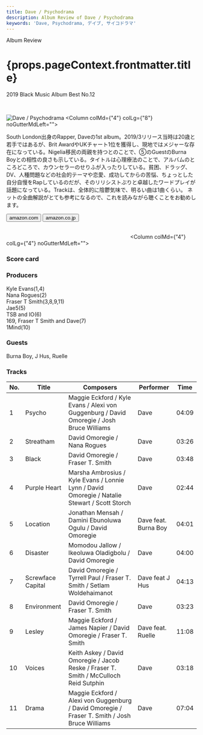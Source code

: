 ```yaml
---
title: Dave / Psychodrama
description: Album Review of Dave / Psychodrama
keywords: 'Dave, Psychodrama, デイブ, サイコドラマ'
---
```




<p className="largeP">Album Review</p>
<h1 className="h1--no--margin">{props.pageContext.frontmatter.title}</h1>
<p className="largeP"><Link to="/best50/2019/">2019 Black Music Album Best No.12</Link></p>

<br/>
<Row  className="image-card-group">
	<Column colMd={"3"} colLg={"4"} noGutterMdLeft="">
       <ImageCard>

![Dave / Psychodrama](../../images/cd/dave1L.jpg) 
</ImageCard>
	</Column>
	<Column colMd={"4"} colLg={"8"} noGutterMdLeft="">
	<p>South London出身のRapper, Daveの1st album。2019/3リリース当時は20歳と若手ではあるが、Brit AwardやUKチャート1位を獲得し、現地ではメジャーな存在になっている。Nigelia移民の両親を持つとのことで、⑤のGuestのBurna Boyとの相性の良さも示している。タイトルは心理療法のことで、アルバムのところどころで、カウンセラーのせりふが入ったりしている。貧困、ドラッグ、DV、人種問題などの社会的テーマや恋愛、成功してからの苦悩、ちょっとした自分自慢をRapしているのだが、そのリリシストぶりと卓越したワードプレイが話題になっている。Trackは、全体的に陰鬱気味で、明るい曲は1曲くらい。
	<Link href="https://note.com/nakam_24/n/neddb0587c970">ネットの全曲解説</Link>がとても参考になるので、これを読みながら聴くことをお勧めします。</p>
	<div>
	  <Button className="button-right-mergin"  href="https://amzn.to/2WQpAvK" kind="primary" size="small" renderIcon={ArrowUpRight24}>
      amazon.com
    </Button>
    <Button className="button-right-mergin"  href="https://amzn.to/32WsKBI" kind="secondary" size="small" renderIcon={ArrowUpRight24}>
      amazon.co.jp
    </Button>
	</div>
	<a href="https://geo.music.apple.com/jp/album/psychodrama/1453193860?mt=1&app=music&ls=1&at=11lcug" style="display:inline-block;overflow:hidden;background:url(https://linkmaker.itunes.apple.com/ja-jp/lockup.svg?releaseDate=2019-03-08&kind=album&bubble=apple_music&style=mono-black) no-repeat;width:180px;height:45px;"></a>
	<a href="https://geo.music.apple.com/jp/album/psychodrama/1453193860?app=itunes&at=11lcug" style="display:inline-block;overflow:hidden;background:url(https://linkmaker.itunes.apple.com/ja-jp/badge-lrg.svg?releaseDate=2019-03-08T00:00:00Z&kind=album&bubble=itunes_music) no-repeat;width:140px;height:45px;"></a>
</Column>
</Row>
<Row >
	<Column colMd={"4"} colLg={"4"} noGutterMdLeft="">
<div>
    <h3>Score card</h3>
	<SliderJS1 value="2" />
    <SliderJS2 value="1" />
	<SliderJS3 value="2" />
    <SliderJS4 value="8" />
</div>
</Column>
<Column colMd={"8"} colLg={"8"} noGutterMdLeft="">
<div>
<h3>Producers</h3>
<p>
Kyle Evans(1,4)
<br/>Nana Rogues(2)
<br/>Fraser T Smith(3,8,9,11)
<br/>Jae5(5)
<br/>TSB and IO(6)
<br/>169, Fraser T Smith and Dave(7)
<br/>1Mind(10)
</p>
<h3>Guests</h3>
<p>
Burna Boy, J Hus, Ruelle
</p>
</div>
</Column>
</Row>

<h3>Tracks</h3>

| No. |	 Title            |	 Composers                                                                                     |	 Performer        |	 Time |
| --- |	----------------- | ---------------------------------------------------------------------------------------------- | -------------------- | ----- |
| 1	  |	Psycho            | Maggie Eckford / Kyle Evans / Alexi von Guggenburg / David Omoregie / Josh Bruce Williams      | Dave                 |	04:09 |
| 2	  |	Streatham         | David Omoregie / Nana Rogues                                                                   | Dave                 |	03:26 |
| 3	  |	Black             | David Omoregie / Fraser T. Smith                                                               | Dave                 |	03:48 |
| 4	  |	Purple Heart      | Marsha Ambrosius / Kyle Evans / Lonnie Lynn / David Omoregie / Natalie Stewart / Scott Storch  | Dave                 |	02:44 |
| 5	  |	Location          | Jonathan Mensah / Damini Ebunoluwa Ogulu / David Omoregie                                      | Dave feat. Burna Boy |	04:01 |
| 6	  |	Disaster          | Momodou Jallow / Ikeoluwa Oladigbolu / David Omoregie                                          | Dave                 |	04:00 |
| 7	  |	Screwface Capital | David Omoregie / Tyrrell Paul / Fraser T. Smith / Setlam Woldehaimanot                         | Dave feat J Hus      |	04:13 |
| 8	  |	Environment       | David Omoregie / Fraser T. Smith                                                               | Dave                 |	03:23 |
| 9	  |	Lesley            | Maggie Eckford / James Napier / David Omoregie / Fraser T. Smith                               | Dave feat. Ruelle    |	11:08 |
| 10  |	Voices            | Keith Askey / David Omoregie / Jacob Reske / Fraser T. Smith / McCulloch Reid Sutphin          | Dave                 |	03:18 |
| 11  |	Drama             | Maggie Eckford / Alexi von Guggenburg / David Omoregie / Fraser T. Smith / Josh Bruce Williams | Dave                 |	07:04 |
